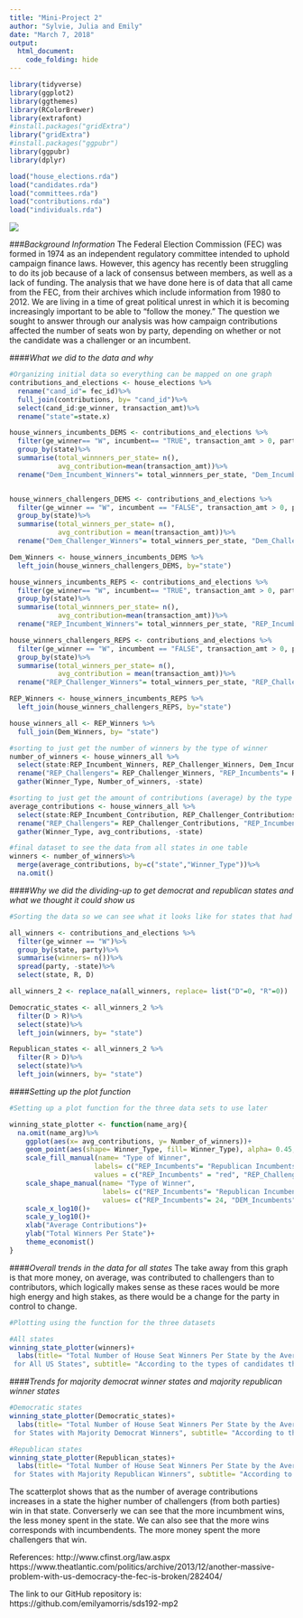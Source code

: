 ```yaml
---
title: "Mini-Project 2"
author: "Sylvie, Julia and Emily"
date: "March 7, 2018"
output: 
  html_document:
    code_folding: hide
---
```

```r
library(tidyverse)
library(ggplot2)
library(ggthemes)
library(RColorBrewer)
library(extrafont)
#install.packages("gridExtra")
library("gridExtra")
#install.packages("ggpubr")
library(ggpubr)
library(dplyr)
```

```r
load("house_elections.rda")
load("candidates.rda")
load("committees.rda")
load("contributions.rda")
load("individuals.rda")
```

![](https://www.occupy.com/sites/default/files/styles/slide_narrow/public/field/image/08superpac1-articlelarge-v2_0.jpg?itok=DObl1z0M)

###*Background Information*
The Federal Election Commission (FEC) was formed in 1974 as an independent regulatory committee intended to uphold campaign finance laws. However, this agency has recently been struggling to do its job because of a lack of consensus between members, as well as a lack of funding. The analysis that we have done here is of data that all came from the FEC, from their archives which include information from 1980 to 2012. We are living in a time of great political unrest in which it is becoming increasingly important to be able to "follow the money." The question we sought to answer through our analysis was how campaign contributions affected the number of seats won by party, depending on whether or not the candidate was a challenger or an incumbent. 

####*What we did to the data and why*

```r
#Organizing initial data so everything can be mapped on one graph
contributions_and_elections <- house_elections %>%
  rename("cand_id"= fec_id)%>%
  full_join(contributions, by= "cand_id")%>%
  select(cand_id:ge_winner, transaction_amt)%>%
  rename("state"=state.x)

house_winners_incumbents_DEMS <- contributions_and_elections %>%
  filter(ge_winner== "W", incumbent== "TRUE", transaction_amt > 0, party== "D")%>%
  group_by(state)%>%
  summarise(total_winnners_per_state= n(),
            avg_contribution=mean(transaction_amt))%>%
  rename("Dem_Incumbent_Winners"= total_winnners_per_state, "Dem_Incumbent_Contribution"= avg_contribution)


house_winners_challengers_DEMS <- contributions_and_elections %>%
  filter(ge_winner == "W", incumbent == "FALSE", transaction_amt > 0, party== "D")%>%
  group_by(state)%>%
  summarise(total_winners_per_state= n(),
            avg_contribution = mean(transaction_amt))%>%
  rename("Dem_Challenger_Winners"= total_winners_per_state, "Dem_Challenger_Contributions"= avg_contribution)

Dem_Winners <- house_winners_incumbents_DEMS %>%
  left_join(house_winners_challengers_DEMS, by="state")

house_winners_incumbents_REPS <- contributions_and_elections %>%
  filter(ge_winner== "W", incumbent== "TRUE", transaction_amt > 0, party== "R")%>%
  group_by(state)%>%
  summarise(total_winnners_per_state= n(),
            avg_contribution=mean(transaction_amt))%>%
  rename("REP_Incumbent_Winners"= total_winnners_per_state, "REP_Incumbent_Contribution"= avg_contribution)

house_winners_challengers_REPS <- contributions_and_elections %>%
  filter(ge_winner == "W", incumbent == "FALSE", transaction_amt > 0, party== "R")%>%
  group_by(state)%>%
  summarise(total_winners_per_state= n(),
            avg_contribution = mean(transaction_amt))%>%
  rename("REP_Challenger_Winners"= total_winners_per_state, "REP_Challenger_Contributions"= avg_contribution)

REP_Winners <- house_winners_incumbents_REPS %>%
  left_join(house_winners_challengers_REPS, by="state")

house_winners_all <- REP_Winners %>%
  full_join(Dem_Winners, by= "state")
```

```r
#sorting to just get the number of winners by the type of winner
number_of_winners <- house_winners_all %>%
  select(state:REP_Incumbent_Winners, REP_Challenger_Winners, Dem_Incumbent_Winners, Dem_Challenger_Winners)%>%
  rename("REP_Challengers"= REP_Challenger_Winners, "REP_Incumbents"= REP_Incumbent_Winners,"DEM_Challengers"= Dem_Challenger_Winners, "DEM_Incumbents"= Dem_Incumbent_Winners)%>%
  gather(Winner_Type, Number_of_winners, -state)
```

```r
#sorting to just get the amount of contributions (average) by the type of winner
average_contributions <- house_winners_all %>%
  select(state:REP_Incumbent_Contribution, REP_Challenger_Contributions, Dem_Incumbent_Contribution, Dem_Challenger_Contributions)%>%
  rename("REP_Challengers"= REP_Challenger_Contributions, "REP_Incumbents"= REP_Incumbent_Contribution,"DEM_Challengers"= Dem_Challenger_Contributions, "DEM_Incumbents"= Dem_Incumbent_Contribution)%>%
  gather(Winner_Type, avg_contributions, -state)
```

```r
#final dataset to see the data from all states in one table
winners <- number_of_winners%>%
  merge(average_contributions, by=c("state","Winner_Type"))%>%
  na.omit()
```

####*Why we did the dividing-up to get democrat and republican states and what we thought it could show us*
```r
#Sorting the data so we can see what it looks like for states that had either more democratic or more republican winners

all_winners <- contributions_and_elections %>%
  filter(ge_winner == "W")%>%
  group_by(state, party)%>%
  summarise(winners= n())%>%
  spread(party, -state)%>%
  select(state, R, D)

all_winners_2 <- replace_na(all_winners, replace= list("D"=0, "R"=0))

Democratic_states <- all_winners_2 %>%
  filter(D > R)%>%
  select(state)%>%
  left_join(winners, by= "state")

Republican_states <- all_winners_2 %>%
  filter(R > D)%>%
  select(state)%>%
  left_join(winners, by= "state")
```

####*Setting up the plot function*

```r
#Setting up a plot function for the three data sets to use later

winning_state_plotter <- function(name_arg){
  na.omit(name_arg)%>%
    ggplot(aes(x= avg_contributions, y= Number_of_winners))+
    geom_point(aes(shape= Winner_Type, fill= Winner_Type), alpha= 0.45, size= 3)+
    scale_fill_manual(name= "Type of Winner", 
                     labels= c("REP_Incumbents"= "Republican Incumbents", "REP_Challengers"="Republican Challengers", "DEM_Incumbents"= "Democrat Incumbents", "DEM_Challengers"="Democrat Challengers", "NA"=" "),
                     values = c("REP_Incumbents" = "red", "REP_Challengers" = "red", "DEM_Incumbents"="darkblue", "DEM_Challengers"= "darkblue"))+
    scale_shape_manual(name= "Type of Winner", 
                       labels= c("REP_Incumbents"= "Republican Incumbents", "REP_Challengers"="Republican Challengers", "DEM_Incumbents"= "Democrat Incumbents", "DEM_Challengers"="Democrat Challengers", "NA"=" "),
                       values= c("REP_Incumbents"= 24, "DEM_Incumbents"=24, "REP_Challengers"= 21, "DEM_Challengers"=21))+
    scale_x_log10()+
    scale_y_log10()+
    xlab("Average Contributions")+
    ylab("Total Winners Per State")+
    theme_economist()
}

```

####*Overall trends in the data for all states*
The take away from this graph is that more money, on average, was contributed to challengers than to contributors, which logically makes sense as these races would be more high energy and high stakes, as there would be a change for the party in control to change. 

```r
#Plotting using the function for the three datasets 

#All states
winning_state_plotter(winners)+
  labs(title= "Total Number of House Seat Winners Per State by the Average Contributions Given in that State 
 for All US States", subtitle= "According to the types of candidates that won")
```

####*Trends for majority democrat winner states and majority republican winner states*

```r

#Democratic states
winning_state_plotter(Democratic_states)+
  labs(title= "Total Number of House Seat Winners Per State by the Average Contributions Given in that State 
 for States with Majority Democrat Winners", subtitle= "According to the types of candidates that won")

#Republican states
winning_state_plotter(Republican_states)+
  labs(title= "Total Number of House Seat Winners Per State by the Average Contributions Given in that State 
 for States with Majority Republican Winners", subtitle= "According to the types of candidates that won")
```

The scatterplot shows that as the number of average contributions increases in a state the higher number of challengers (from both parties) win in that state. Converserly we can see that the more incumbment wins, the less money spent in the state. We can also see that the more wins corresponds with incumbendents. The more money spent the more challengers that win.


References: 
http://www.cfinst.org/law.aspx
https://www.theatlantic.com/politics/archive/2013/12/another-massive-problem-with-us-democracy-the-fec-is-broken/282404/

The link to our GitHub repository is: https://github.com/emilyamorris/sds192-mp2

